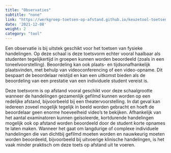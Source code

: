 ```yaml
---
title: "Observaties"
subtitle: "none"
link: "https://werkgroep-toetsen-op-afstand.github.io/keuzetool-toetsen/methods/observations/"
date: '2021-12-08'
weight: 2
category: "tool"
---
```


Een observatie is bij uitstek geschikt voor het toetsen van fysieke handelingen. Op deze schaal is deze toetsvorm echter vooral haalbaar als studenten tegelijkertijd in groepen kunnen worden beoordeeld (zoals in een toneelvoorstelling). Beoordeling kan ook plaats- en tijdsonafhankelijk plaatsvinden, met behulp van videoconferencing of een video-opname. Dit bespaart de beoordelaar reistijd en kan een uitkomst bieden als de beoordeling van een prestatie van een individuele student vereist is. 

Deze toetsvorm is op afstand vooral geschikt voor deze schaalgrootte wanneer de handelingen gezamenlijk gefilmd kunnen worden op een redelijke afstand, bijvoorbeeld bij een theatervoorstelling. In dat geval kan iedereen zoveel mogelijk tegelijk in beeld worden gebracht en hoeft de beoordelaar geen enorme hoeveelheid video’s te bekijken. Afhankelijk van het aantal examinatoren kunnen geïsoleerde, kortdurende handelingen mogelijk ook op afstand worden beoordeeld door de student korte opnames te laten maken. Wanneer het gaat om langdurige of complexe individuele handelingen die van dichtbij gefilmd moeten worden en nauwkeurig moeten worden beoordeeld, bijvoorbeeld bij uitvoerige klinische handelingen, is het vaak minder praktisch om deze toets op afstand uit te voeren.